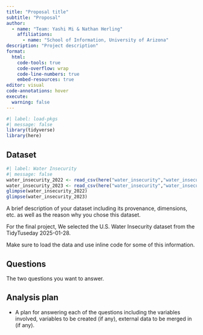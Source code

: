 ```yaml
---
title: "Proposal title"
subtitle: "Proposal"
author: 
  - name: "Team: Yashi Mi & Nathan Herling"
    affiliations:
      - name: "School of Information, University of Arizona"
description: "Project description"
format:
  html:
    code-tools: true
    code-overflow: wrap
    code-line-numbers: true
    embed-resources: true
editor: visual
code-annotations: hover
execute:
  warning: false
---
```


```r
#| label: load-pkgs
#| message: false
library(tidyverse)
library(here)
```

## Dataset

```r
#| label: Water Insecurity
#| message: false
water_insecurity_2022 <- read_csv(here("water_insecurity","water_insecurity_2022.csv"))
water_insecurity_2023 <- read_csv(here("water_insecurity","water_insecurity_2023.csv"))
glimpse(water_insecurity_2022)
glimpse(water_insecurity_2023)

```

A brief description of your dataset including its provenance, dimensions, etc. as well as the reason why you chose this dataset.

For the final project, We selected the U.S. Water Insecurity dataset from the TidyTuseday 2025-01-28.

Make sure to load the data and use inline code for some of this information.

## Questions

The two questions you want to answer.

## Analysis plan

-   A plan for answering each of the questions including the variables involved, variables to be created (if any), external data to be merged in (if any).
